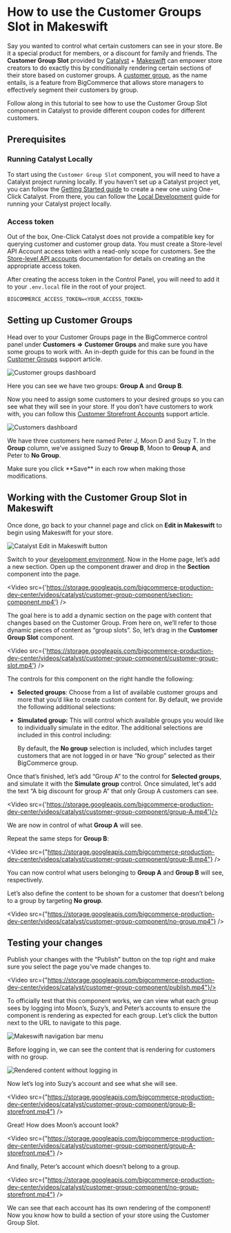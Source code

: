 # How to use the Customer Groups Slot in Makeswift

Say you wanted to control what certain customers can see in your store. Be it a special product for members, or a discount for family and friends. The **Customer Group Slot** provided by [Catalyst](/docs/storefront/catalyst) + [Makeswift](https://www.makeswift.com/) can empower store creators to do exactly this by conditionally rendering certain sections of their store based on customer groups. A [customer group](https://support.bigcommerce.com/s/article/Customer-Groups?language=en_US), as the name entails, is a feature from BigCommerce that allows store managers to effectively segment their customers by group.

Follow along in this tutorial to see how to use the Customer Group Slot component in Catalyst to provide different coupon codes for different customers.

## Prerequisites

### Running Catalyst Locally

To start using the `Customer Group Slot` component, you will need to have a Catalyst project running locally. If you haven’t set up a Catalyst project yet, you can follow the [Getting Started guide](/docs/storefront/catalyst/getting-started) to create a new one using One-Click Catalyst. From there, you can follow the [Local Development](/docs/storefront/catalyst/getting-started/local-development) guide for running your Catalyst project locally.

### Access token

Out of the box, One-Click Catalyst does not provide a compatible key for querying customer and customer group data. You must create a Store-level API Account access token with a read-only scope for customers. See the [Store-level API accounts](/docs/start/authentication/api-accounts#store-level-api-accounts) documentation for details on creating an the appropriate access token.

After creating the access token in the Control Panel, you will need to add it to your `.env.local` file in the root of your project.

```
BIGCOMMERCE_ACCESS_TOKEN=<YOUR_ACCESS_TOKEN>
```

## Setting up Customer Groups

Head over to your Customer Groups page in the BigCommerce control panel under **Customers** **=>** **Customer Groups** and make sure you have some groups to work with. An in-depth guide for this can be found in the [Customer Groups](https://support.bigcommerce.com/s/article/Customer-Groups?language=en_US) support article.

![Customer groups dashboard](https://storage.googleapis.com/bigcommerce-production-dev-center/images/catalyst/customer-group-component/customer-groups-dashboard.png)

Here you can see we have two groups: **Group A** and **Group B**.

Now you need to assign some customers to your desired groups so you can see what they will see in your store. If you don’t have customers to work with, you can follow this [Customer Storefront Accounts](https://support.bigcommerce.com/s/article/Customer-Account-Creation?language=en_US) support article.

![Customers dashboard](https://storage.googleapis.com/bigcommerce-production-dev-center/images/catalyst/customer-group-component/customers-dashboard.png)

We have three customers here named Peter J, Moon D and Suzy T. In the **Group** column, we’ve assigned Suzy to **Group B**, Moon to **Group A**, and Peter to **No Group**.

<Callout type="info"> 
Make sure you click **Save** in each row when making those modifications.
</Callout>

## Working with the Customer Group Slot in Makeswift

Once done, go back to your channel page and click on **Edit in Makeswift** to begin using Makeswift for your store.

![Catalyst Edit in Makeswift button](https://storage.googleapis.com/bigcommerce-production-dev-center/images/catalyst/customer-group-component/catalyst-edit-in-makeswift-button.png)

Switch to your [development environment](https://docs.makeswift.com/developer/guides/environments). Now in the Home page, let’s add a new section. Open up the component drawer and drop in the **Section** component into the page.

<Video src={'https://storage.googleapis.com/bigcommerce-production-dev-center/videos/catalyst/customer-group-component/section-component.mp4'} />

The goal here is to add a dynamic section on the page with content that changes based on the Customer Group. From here on, we’ll refer to those dynamic pieces of content as “group slots”. So, let’s drag in the **Customer Group Slot** component.

<Video src={'https://storage.googleapis.com/bigcommerce-production-dev-center/videos/catalyst/customer-group-component/customer-group-slot.mp4'} />

The controls for this component on the right handle the following:

- **Selected groups**: Choose from a list of available customer groups and more that you’d like to create custom content for. By default, we provide the following additional selections:
- **Simulated group:** This will control which available groups you would like to individually simulate in the editor. The additional selections are included in this control including:

    By default, the **No group** selection is included, which includes target customers that are not logged in or have “No group” selected as their BigCommerce group.

Once that’s finished, let’s add “Group A” to the control for **Selected groups**, and simulate it with the **Simulate group** control. Once simulated, let's add the text “A big discount for group A” that only Group A customers can see.  


<Video src={'https://storage.googleapis.com/bigcommerce-production-dev-center/videos/catalyst/customer-group-component/group-A.mp4'}/>

We are now in control of what **Group A** will see.

Repeat the same steps for **Group B**:

<Video src={"https://storage.googleapis.com/bigcommerce-production-dev-center/videos/catalyst/customer-group-component/group-B.mp4"} />

You can now control what users belonging to **Group A** and **Group B** will see, respectively.

Let’s also define the content to be shown for a customer that doesn’t belong to a group by targeting **No group**.  

<Video src={"https://storage.googleapis.com/bigcommerce-production-dev-center/videos/catalyst/customer-group-component/no-group.mp4"} />

## Testing your changes

Publish your changes with the “Publish” button on the top right and make sure you select the page you’ve made changes to.

<Video src={"https://storage.googleapis.com/bigcommerce-production-dev-center/videos/catalyst/customer-group-component/publish.mp4"}/>

To officially test that this component works, we can view what each group sees by logging into Moon’s, Suzy’s, and Peter’s accounts to ensure the component is rendering as expected for each group. Let’s click the button next to the URL to navigate to this page.  

![Makeswift navigation bar menu](https://storage.googleapis.com/bigcommerce-production-dev-center/images/catalyst/customer-group-component/makeswift-navigation-bar-menu.png)

Before logging in, we can see the content that is rendering for customers with no group.

![Rendered content without logging in](https://storage.googleapis.com/bigcommerce-production-dev-center/images/catalyst/customer-group-component/no-group-storefront.png)

Now let’s log into Suzy’s account and see what she will see.

<Video src={"https://storage.googleapis.com/bigcommerce-production-dev-center/videos/catalyst/customer-group-component/group-B-storefront.mp4"} />

Great! How does Moon’s account look?

<Video src={"https://storage.googleapis.com/bigcommerce-production-dev-center/videos/catalyst/customer-group-component/group-A-storefront.mp4"} />

And finally, Peter’s account which doesn’t belong to a group.  

<Video src={"https://storage.googleapis.com/bigcommerce-production-dev-center/videos/catalyst/customer-group-component/no-group-storefront.mp4"} />

We can see that each account has its own rendering of the component! Now you know how to build a section of your store using the Customer Group Slot. 